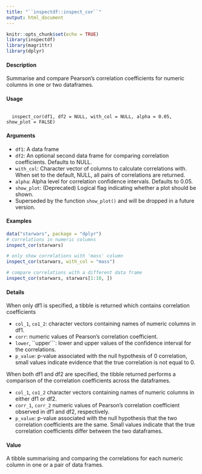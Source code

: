 ```yaml
---
title: "``inspectdf::inspect_cor``"
output: html_document
---
```


```r
knitr::opts_chunk$set(echo = TRUE)
library(inspectdf)
library(magrittr)
library(dplyr)
```

#### Description

Summarise and compare Pearson's correlation coefficients for numeric columns in one or two dataframes.

#### Usage
<pre><code>
  inspect_cor(df1, df2 = NULL, with_col = NULL, alpha = 0.05,  show_plot = FALSE)
</code></pre>
  
#### Arguments

* ``df1``: A data frame
* ``df2``: An optional second data frame for comparing correlation coefficients. Defaults to NULL.
* ``with_col``: Character vector of columns to calculate correlations with. When set to the default, NULL, all pairs of correlations are returned.
* ``alpha``: Alpha level for correlation confidence intervals. Defaults to 0.05.
* ``show_plot``: (Deprecated) Logical flag indicating whether a plot should be shown. 
 - Superseded by the function ``show_plot()`` and will be dropped in a future version.



#### Examples 

```r
data("starwars", package = "dplyr")
# correlations in numeric columns
inspect_cor(starwars)
```


```r
# only show correlations with 'mass' column
inspect_cor(starwars, with_col = "mass")
```

```r
# compare correlations with a different data frame
inspect_cor(starwars, starwars[1:10, ])
```

#### Details

When only df1 is specified, a tibble is returned which contains correlation coefficients 

*  ``col_1``, ``co1_2``: character vectors containing names of numeric columns in df1.
*  ``corr``: numeric values of Pearson's correlation coefficient.
*  ``lower``, ``upper```: lower and upper values of the confidence interval for the correlations.
*  ``p_value``: p-value associated with the null hypothesis of 0 correlation, small values indicate evidence that the true correlation is not equal to 0.

When both df1 and df2 are specified, the tibble returned performs a comparison of the correlation coefficients across the dataframes.

*  ``col_1``, ``co1_2`` character vectors containing names of numeric columns in either df1 or df2.
*  ``corr_1``, ``corr_2`` numeric values of Pearson's correlation coefficient observed in df1 and df2, respectively.
*  ``p_value``: p-value associated with the null hypothesis that the two correlation coefficients are the same. Small values indicate that the true correlation coefficients differ between the two dataframes.

#### Value
A tibble summarising and comparing the correlations for each numeric column in one or a pair of
data frames.